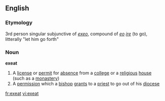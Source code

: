 ==English==
===Etymology===
{{L.}} 3rd person singular subjunctive of ''[[exeo]]'', compound of ''[[eo]]'' ''[[ire]]'' (to go), litterally "let him go forth"
===Noun===
'''exeat'''
# A [[license]] or [[permit]] for [[absence]] from a [[college]] or a [[religious]] [[house]] (such as a [[monastery]])
# A [[permission]] which a [[bishop]] [[grant]]s to a [[priest]] to go out of his [[diocese]]

[[fr:exeat]]
[[vi:exeat]]